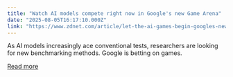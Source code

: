 ```yaml
---
title: "Watch AI models compete right now in Google's new Game Arena"
date: "2025-08-05T16:17:10.000Z"
link: "https://www.zdnet.com/article/let-the-ai-games-begin-googles-new-game-arena-aims-to-test-machine-intelligence/"
---
```


As AI models increasingly ace conventional tests, researchers are looking for new benchmarking methods. Google is betting on games.

[Read more](https://www.zdnet.com/article/let-the-ai-games-begin-googles-new-game-arena-aims-to-test-machine-intelligence/)

